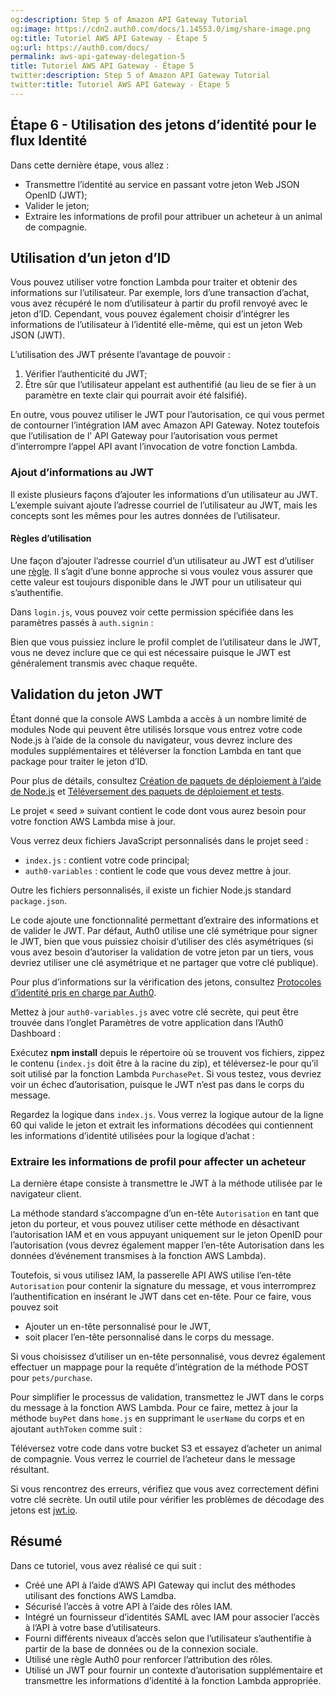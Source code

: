 ```yaml
---
og:description: Step 5 of Amazon API Gateway Tutorial
og:image: https://cdn2.auth0.com/docs/1.14553.0/img/share-image.png
og:title: Tutoriel AWS API Gateway - Étape 5
og:url: https://auth0.com/docs/
permalink: aws-api-gateway-delegation-5
title: Tutoriel AWS API Gateway - Étape 5
twitter:description: Step 5 of Amazon API Gateway Tutorial
twitter:title: Tutoriel AWS API Gateway - Étape 5
---
```




## Étape 6 - Utilisation des jetons d’identité pour le flux Identité

Dans cette dernière étape, vous allez :

* Transmettre l’identité au service en passant votre jeton Web JSON OpenID (JWT);
* Valider le jeton;
* Extraire les informations de profil pour attribuer un acheteur à un animal de compagnie.

## Utilisation d’un jeton d’ID

Vous pouvez utiliser votre fonction Lambda pour traiter et obtenir des informations sur l’utilisateur. Par exemple, lors d’une transaction d’achat, vous avez récupéré le nom d’utilisateur à partir du profil renvoyé avec le jeton d’ID. Cependant, vous pouvez également choisir d’intégrer les informations de l’utilisateur à l’identité elle-même, qui est un jeton Web JSON (JWT).

L’utilisation des JWT présente l’avantage de pouvoir :

1. Vérifier l’authenticité du JWT;
2. Être sûr que l’utilisateur appelant est authentifié (au lieu de se fier à un paramètre en texte clair qui pourrait avoir été falsifié).

En outre, vous pouvez utiliser le JWT pour l’autorisation, ce qui vous permet de contourner l’intégration IAM avec Amazon API Gateway. Notez toutefois que l’utilisation de l' API Gateway pour l’autorisation vous permet d’interrompre l’appel API avant l’invocation de votre fonction Lambda.

### Ajout d’informations au JWT

Il existe plusieurs façons d’ajouter les informations d’un utilisateur au JWT. L’exemple suivant ajoute l’adresse courriel de l’utilisateur au JWT, mais les concepts sont les mêmes pour les autres données de l’utilisateur.

#### Règles d’utilisation

Une façon d’ajouter l’adresse courriel d’un utilisateur au JWT est d’utiliser une [règle](/rules). Il s’agit d’une bonne approche si vous voulez vous assurer que cette valeur est toujours disponible dans le JWT pour un utilisateur qui s’authentifie.

Dans `login.js`, vous pouvez voir cette permission spécifiée dans les paramètres passés à `auth.signin` :



Bien que vous puissiez inclure le profil complet de l’utilisateur dans le JWT, vous ne devez inclure que ce qui est nécessaire puisque le JWT est généralement transmis avec chaque requête.

## Validation du jeton JWT

Étant donné que la console AWS Lambda a accès à un nombre limité de modules Node qui peuvent être utilisés lorsque vous entrez votre code Node.js à l’aide de la console du navigateur, vous devrez inclure des modules supplémentaires et téléverser la fonction Lambda en tant que package pour traiter le jeton d’ID.

Pour plus de détails, consultez [Création de paquets de déploiement à l’aide de Node.js](http://docs.aws.amazon.com/lambda/latest/dg/nodejs-create-deployment-pkg.html) et [Téléversement des paquets de déploiement et tests](http://docs.aws.amazon.com/lambda/latest/dg/walkthrough-s3-events-adminuser-create-test-function-upload-zip-test.html).

Le projet « seed » suivant contient le code dont vous aurez besoin pour votre fonction AWS Lambda mise à jour.



Vous verrez deux fichiers JavaScript personnalisés dans le projet seed :

* `index.js` : contient votre code principal;
* `auth0-variables` : contient le code que vous devez mettre à jour.

Outre les fichiers personnalisés, il existe un fichier Node.js standard `package.json`.

Le code ajoute une fonctionnalité permettant d’extraire des informations et de valider le JWT. Par défaut, Auth0 utilise une clé symétrique pour signer le JWT, bien que vous puissiez choisir d’utiliser des clés asymétriques (si vous avez besoin d’autoriser la validation de votre jeton par un tiers, vous devriez utiliser une clé asymétrique et ne partager que votre clé publique).

Pour plus d’informations sur la vérification des jetons, consultez [Protocoles d’identité pris en charge par Auth0](/protocols).

Mettez à jour `auth0-variables.js` avec votre clé secrète, qui peut être trouvée dans l’onglet Paramètres de votre application dans l’Auth0 Dashboard :



Exécutez **npm install** depuis le répertoire où se trouvent vos fichiers, zippez le contenu (`index.js` doit être à la racine du zip), et téléversez-le pour qu’il soit utilisé par la fonction Lambda `PurchasePet`. Si vous testez, vous devriez voir un échec d’autorisation, puisque le JWT n’est pas dans le corps du message.

Regardez la logique dans `index.js`. Vous verrez la logique autour de la ligne 60 qui valide le jeton et extrait les informations décodées qui contiennent les informations d’identité utilisées pour la logique d’achat :



### Extraire les informations de profil pour affecter un acheteur

La dernière étape consiste à transmettre le JWT à la méthode utilisée par le navigateur client.

La méthode standard s’accompagne d’un en-tête `Autorisation` en tant que jeton du porteur, et vous pouvez utiliser cette méthode en désactivant l’autorisation IAM et en vous appuyant uniquement sur le jeton OpenID pour l’autorisation (vous devrez également mapper l’en-tête Autorisation dans les données d’événement transmises à la fonction AWS Lambda).

Toutefois, si vous utilisez IAM, la passerelle API AWS utilise l’en-tête `Autorisation` pour contenir la signature du message, et vous interromprez l’authentification en insérant le JWT dans cet en-tête. Pour ce faire, vous pouvez soit

* Ajouter un en-tête personnalisé pour le JWT,
* soit placer l’en-tête personnalisé dans le corps du message.

Si vous choisissez d’utiliser un en-tête personnalisé, vous devrez également effectuer un mappage pour la requête d’intégration de la méthode POST pour `pets/purchase`.

Pour simplifier le processus de validation, transmettez le JWT dans le corps du message à la fonction AWS Lambda. Pour ce faire, mettez à jour la méthode `buyPet` dans `home.js` en supprimant le `userName` du corps et en ajoutant `authToken` comme suit :



Téléversez votre code dans votre bucket S3 et essayez d’acheter un animal de compagnie. Vous verrez le courriel de l’acheteur dans le message résultant.

Si vous rencontrez des erreurs, vérifiez que vous avez correctement défini votre clé secrète. Un outil utile pour vérifier les problèmes de décodage des jetons est [jwt.io](http://jwt.io/).

## Résumé

Dans ce tutoriel, vous avez réalisé ce qui suit :

* Créé une API à l’aide d’AWS API Gateway qui inclut des méthodes utilisant des fonctions AWS Lamdba.
* Sécurisé l’accès à votre API à l’aide des rôles IAM.
* Intégré un fournisseur d’identités SAML avec IAM pour associer l’accès à l’API à votre base d’utilisateurs.
* Fourni différents niveaux d’accès selon que l’utilisateur s’authentifie à partir de la base de données ou de la connexion sociale.
* Utilisé une règle Auth0 pour renforcer l’attribution des rôles.
* Utilisé un JWT pour fournir un contexte d’autorisation supplémentaire et transmettre les informations d’identité à la fonction Lambda appropriée.